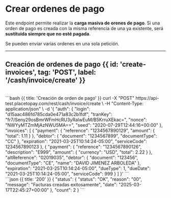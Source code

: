 

# Crear ordenes de pago

Este endpoint permite realizar la **carga masiva de orenes de pago**.
Si una orden de pago es creada con la misma referencia de una ya existente, será **sustituida siempre que no esté pagada**.

Se pueden enviar varias ordenes en una sola petición.

---

## Creación de ordenes de pago {{ id: 'create-invoices', tag: 'POST', label: '/cash/invoice/create' }}

<Row>
  <Col>
    <ApiReader
      path="/create"
      method="POST"
      api={props.refs}
    />
  </Col>
  <Col sticky>
    <br />
  <CodeGroup title="Solicitud de creación de ordenes de pago" tag="POST" label="/cash/invoice/create">
    ```bash {{ title: 'Creación de orden de pago' }}
    curl -X "POST" https://api-test.placetopay.com/rest/cash/invoice/create \
    -H "Content-Type: application/json" \
    -d '{
        "auth": {
          "login": "d15aac486fd785cda0e471a83c2b1fdf",
          "tranKey": "fr7/Seny29osBmrWFmHcRU3yRalwEuM/B5KrruXEkac=",
          "nonce": "NWYyMTZmMjAzNWU5MA==",
          "seed": "2020-07-29T12:44:16+00:00"
        },
        "invoices": [
          {
            "payment": {
              "reference": "1234567890129",
              "amount": {
                "total": 1.11
              }
            },
            "debtor": {
              "document": "1234567899",
              "documentType": "CC"
            },
            "expiration": "2021-03-25T10:14:24-05:00",
            "serviceCode": 1234567890123
          },
          {
            "payment": {
              "reference": "1234567890126",
              "description": "E999",
              "amount": {
                "currency": "USD",
                "total": 2.22
              }
            },
            "altReference": "02019035",
            "debtor": {
              "document": "123456",
              "documentType": "CE",
              "name": "DAVID JIMENEZ ARBOLEDA"
            },
            "expiration": "2021-03-25T10:14:24-05:00",
            "dueType": 1,
            "dueDate": "2021-03-25T10:14:24-05:00",
            "serviceCode": 999
          }
        ]
      }'
      ```
    </CodeGroup>
  </Col>
</Row>

<Row>
  <Col>
    <ApiReader
      path="/create"
      method="post"
      type="response"
      api={props.refs}
    />
  </Col>
  <Col sticky>
    <br />
    <CodeGroup title="Respuesta">
      ```json {{ title: '200' }}
      {
        "status": {
          "status": "OK",
          "reason": "00",
          "message": "Facturas creadas exitosamente",
          "date": "2025-03-17T22:45:27+00:00"
        },
        "count": 2
      }
      ```
    </CodeGroup>
  </Col>
</Row>
